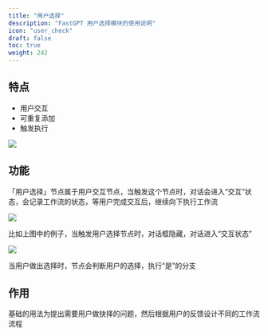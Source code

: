 ```yaml
---
title: "用户选择"
description: "FastGPT 用户选择模块的使用说明"
icon: "user_check"
draft: false
toc: true
weight: 242
---
```


## 特点 

- 用户交互
- 可重复添加
- 触发执行

![](/imgs/user-selection1.png)

## 功能 

「用户选择」节点属于用户交互节点，当触发这个节点时，对话会进入“交互”状态，会记录工作流的状态，等用户完成交互后，继续向下执行工作流

![](/imgs/user-selection2.png)

比如上图中的例子，当触发用户选择节点时，对话框隐藏，对话进入“交互状态”

![](/imgs/user-selection3.png)

当用户做出选择时，节点会判断用户的选择，执行“是”的分支

## 作用

基础的用法为提出需要用户做抉择的问题，然后根据用户的反馈设计不同的工作流流程